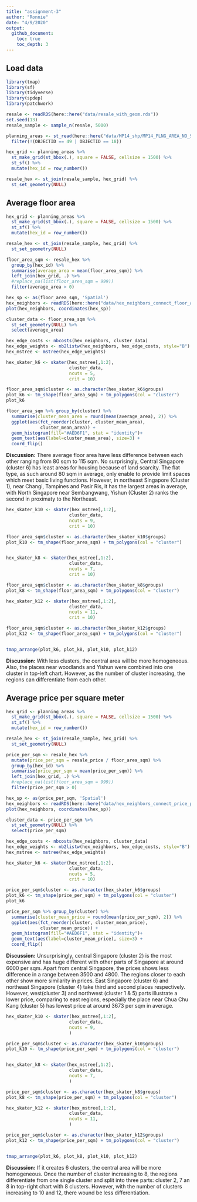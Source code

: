 ```yaml
---
title: "assignment-3"
author: "Ronnie"
date: "4/9/2020"
output: 
  github_document:
    toc: true
    toc_depth: 3
---
```


## Load data

```r
library(tmap)
library(sf)
library(tidyverse)
library(spdep)
library(patchwork)
```

```r
resale <- readRDS(here::here("data/resale_with_geom.rds"))
set.seed(13)
resale_sample <- sample_n(resale, 5000)

planning_areas <- st_read(here::here("data/MP14_shp/MP14_PLNG_AREA_NO_SEA_PL.shp")) %>%
  filter(!(OBJECTID == 49 | OBJECTID == 18))

hex_grid <- planning_areas %>%
  st_make_grid(st_bbox(.), square = FALSE, cellsize = 1500) %>%
  st_sf() %>%
  mutate(hex_id = row_number())

resale_hex <- st_join(resale_sample, hex_grid) %>%
  st_set_geometry(NULL)

```

## Average floor area

```r
hex_grid <- planning_areas %>%
  st_make_grid(st_bbox(.), square = FALSE, cellsize = 1500) %>% 
  st_sf() %>% 
  mutate(hex_id = row_number())

resale_hex <- st_join(resale_sample, hex_grid) %>% 
  st_set_geometry(NULL)

floor_area_sqm <- resale_hex %>% 
  group_by(hex_id) %>% 
  summarise(average_area = mean(floor_area_sqm)) %>% 
  left_join(hex_grid, .) %>% 
  #replace_na(list(floor_area_sqm = 999))
  filter(average_area > 0)
```


```r
hex_sp <- as(floor_area_sqm, 'Spatial')
hex_neighbors <- readRDS(here::here("data/hex_neighbors_connect_floor_area_sqm.rds"))
plot(hex_neighbors, coordinates(hex_sp))
```

```r
cluster_data <- floor_area_sqm %>% 
  st_set_geometry(NULL) %>%
  select(average_area)

hex_edge_costs <- nbcosts(hex_neighbors, cluster_data)
hex_edge_weights <- nb2listw(hex_neighbors, hex_edge_costs, style="B")
hex_mstree <- mstree(hex_edge_weights)
```

```r
hex_skater_k6 <- skater(hex_mstree[,1:2], 
                        cluster_data, 
                        ncuts = 5,
                        crit = 10)

floor_area_sqm$cluster <- as.character(hex_skater_k6$groups)
plot_k6 <- tm_shape(floor_area_sqm) + tm_polygons(col = "cluster")
plot_k6
```

```r
floor_area_sqm %>% group_by(cluster) %>% 
  summarise(cluster_mean_area = round(mean(average_area), 2)) %>% 
  ggplot(aes(fct_reorder(cluster, cluster_mean_area), 
             cluster_mean_area)) + 
  geom_histogram(fill="#AED6F1", stat = "identity")+
  geom_text(aes(label=cluster_mean_area), size=3) +
  coord_flip()
```

**Discussion:** There average floor area have less difference between each other ranging from 80 sqm to 115 sqm. No surprisingly, Central Singapore (cluster 6) has least areas for housing because of land scarcity. The flat type, as such around 80 sqm in average, only enable to provide limit spaces which meet basic living functions. However, in northeast Singapore (Cluster 1), near Changi, Tampines and Pasir Ris, it has the largest areas in average, with North Singapore near Sembangwang, Yishun (Cluster 2) ranks the second in proximaty to the Northeast.

```r
hex_skater_k10 <- skater(hex_mstree[,1:2], 
                        cluster_data, 
                        ncuts = 9,
                        crit = 10)

floor_area_sqm$cluster <- as.character(hex_skater_k10$groups)
plot_k10 <- tm_shape(floor_area_sqm) + tm_polygons(col = "cluster")


hex_skater_k8 <- skater(hex_mstree[,1:2], 
                        cluster_data, 
                        ncuts = 7,
                        crit = 10)

floor_area_sqm$cluster <- as.character(hex_skater_k8$groups)
plot_k8 <- tm_shape(floor_area_sqm) + tm_polygons(col = "cluster")

hex_skater_k12 <- skater(hex_mstree[,1:2], 
                        cluster_data, 
                        ncuts = 11,
                        crit = 10)

floor_area_sqm$cluster <- as.character(hex_skater_k12$groups)
plot_k12 <- tm_shape(floor_area_sqm) + tm_polygons(col = "cluster")


tmap_arrange(plot_k6, plot_k8, plot_k10, plot_k12)
```

**Discussion: ** With less clusters, the central area will be more homogeneous. Also, the places near woodlands and Yishun were combined into one cluster in top-left chart. However, as the number of cluster increasing, the regions can differentiate from each other. 

## Average price per square meter

```r
hex_grid <- planning_areas %>%
  st_make_grid(st_bbox(.), square = FALSE, cellsize = 1500) %>% 
  st_sf() %>% 
  mutate(hex_id = row_number())

resale_hex <- st_join(resale_sample, hex_grid) %>% 
  st_set_geometry(NULL)

price_per_sqm <- resale_hex %>% 
  mutate(price_per_sqm = resale_price / floor_area_sqm) %>% 
  group_by(hex_id) %>% 
  summarise(price_per_sqm = mean(price_per_sqm)) %>% 
  left_join(hex_grid, .) %>% 
  #replace_na(list(floor_area_sqm = 999))
  filter(price_per_sqm > 0)
```


```r
hex_sp <- as(price_per_sqm, 'Spatial')
hex_neighbors <- readRDS(here::here("data/hex_neighbors_connect_price_per_sqm.rds"))
plot(hex_neighbors, coordinates(hex_sp))
```

```r
cluster_data <- price_per_sqm %>% 
  st_set_geometry(NULL) %>%
  select(price_per_sqm)

hex_edge_costs <- nbcosts(hex_neighbors, cluster_data)
hex_edge_weights <- nb2listw(hex_neighbors, hex_edge_costs, style="B")
hex_mstree <- mstree(hex_edge_weights)
```

```r
hex_skater_k6 <- skater(hex_mstree[,1:2], 
                        cluster_data, 
                        ncuts = 5,
                        crit = 10)

price_per_sqm$cluster <- as.character(hex_skater_k6$groups)
plot_k6 <- tm_shape(price_per_sqm) + tm_polygons(col = "cluster")
plot_k6
```

```r
price_per_sqm %>% group_by(cluster) %>% 
  summarise(cluster_mean_price = round(mean(price_per_sqm), 2)) %>% 
  ggplot(aes(fct_reorder(cluster, cluster_mean_price), 
             cluster_mean_price)) + 
  geom_histogram(fill="#AED6F1", stat = "identity")+
  geom_text(aes(label=cluster_mean_price), size=3) +
  coord_flip()
```

**Discussion:** Unsurprisingly, central Singapore (cluster 2) is the most expensive and has huge different with other parts of Singapore at around 6000 per sqm. Apart from central Singapore, the prices shows less difference in a range between 3500 and 4800. The regions closer to each other show more similarity in prices. East Singapore (cluster 6) and northeast Singapore (cluster 4) take third and second places respectively. However,  west(cluster 3) and northwest (cluster 1 & 5) parts illustrate a lower price, comparing to east regions, especially the place near Chua Chu Kang (cluster 5) has lowest price at around 3673 per sqm in average. 

```r
hex_skater_k10 <- skater(hex_mstree[,1:2], 
                        cluster_data, 
                        ncuts = 9,
                        )

price_per_sqm$cluster <- as.character(hex_skater_k10$groups)
plot_k10 <- tm_shape(price_per_sqm) + tm_polygons(col = "cluster")


hex_skater_k8 <- skater(hex_mstree[,1:2], 
                        cluster_data, 
                        ncuts = 7,
                        )

price_per_sqm$cluster <- as.character(hex_skater_k8$groups)
plot_k8 <- tm_shape(price_per_sqm) + tm_polygons(col = "cluster")

hex_skater_k12 <- skater(hex_mstree[,1:2], 
                        cluster_data, 
                        ncuts = 11,
                        )

price_per_sqm$cluster <- as.character(hex_skater_k12$groups)
plot_k12 <- tm_shape(price_per_sqm) + tm_polygons(col = "cluster")


tmap_arrange(plot_k6, plot_k8, plot_k10, plot_k12)
```

**Discussion:** If it creates 6 clusters, the central area will be more homogeneous. Once the number of cluster increasing to 8, the regions differentiate from one single cluster and split into three parts: cluster 2, 7 an 8 in top-right chart with 8 clusters. However, with the number of clusters increasing to 10 and 12, there wound be less differentiation. 

